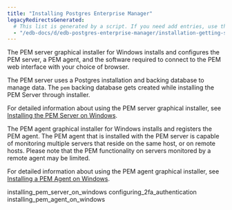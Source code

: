 ```yaml
---
title: "Installing Postgres Enterprise Manager"
legacyRedirectsGenerated:
  # This list is generated by a script. If you need add entries, use the `legacyRedirects` key.
  - "/edb-docs/d/edb-postgres-enterprise-manager/installation-getting-started/windows-installation-guide/8.0/installing_postgres_enterprise_manager.html"
---
```


<div id="installing_pem" class="registered_link"></div>

The PEM server graphical installer for Windows installs and configures the PEM server, a PEM agent, and the software required to connect to the PEM web interface with your choice of browser.

The PEM server uses a Postgres installation and backing database to manage data. The `pem` backing database gets created while installing the PEM Server through installer.

For detailed information about using the PEM server graphical installer, see [Installing the PEM Server on Windows](01_installing_pem_server_on_windows/#installing_pem_server_on_windows).

The PEM agent graphical installer for Windows installs and registers the PEM agent. The PEM agent that is installed with the PEM server is capable of monitoring multiple servers that reside on the same host, or on remote hosts. Please note that the PEM functionality on servers monitored by a remote agent may be limited.

For detailed information about using the PEM agent graphical installer, see [Installing a PEM Agent on Windows](02_installing_pem_agent_on_windows/#installing_pem_agent_on_windows).

<div class="toctree" maxdepth="5">

installing_pem_server_on_windows configuring_2fa_authentication installing_pem_agent_on_windows

</div>
